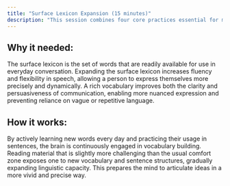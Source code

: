 ```yaml
---
title: "Surface Lexicon Expansion (15 minutes)"
description: "This session combines four core practices essential for mastering articulation: Surface Lexicon Expansion, Deep Lexicon and Thought Retention, Poetry Reading Aloud, and Conscious Listening and Word Choice. Each of these focuses on a different facet of language mastery and, when combined, provide a comprehensive foundation for developing articulate speech and writing."
---
```


## Why it needed:
The surface lexicon is the set of words that are readily available for use
in everyday conversation. Expanding the surface lexicon increases fluency and 
flexibility in speech, allowing a person to express themselves more precisely 
and dynamically. A rich vocabulary improves both the clarity and persuasiveness
of communication, enabling more nuanced expression and preventing reliance on
vague or repetitive language.

## How it works:
By actively learning new words every day and practicing their usage in sentences, 
the brain is continuously engaged in vocabulary building. Reading material that is 
slightly more challenging than the usual comfort zone exposes one to new vocabulary 
and sentence structures, gradually expanding linguistic capacity. This prepares the 
mind to articulate ideas in a more vivid and precise way.


